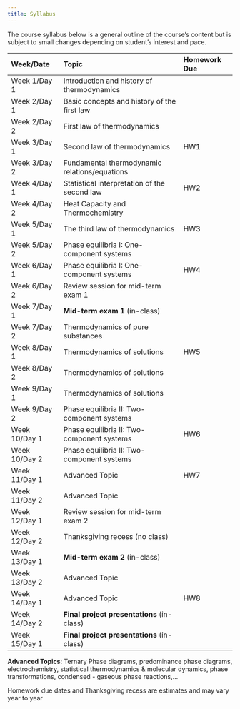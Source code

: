```yaml
---
title: Syllabus
---
```


The course syllabus below is a general outline of the course's content but is subject to small changes
depending on student's interest and pace.

| Week/Date | Topic | Homework Due |
| :--- | :--- | :--- |
| Week 1/Day 1  | Introduction and history of thermodynamics |  |
| Week 2/Day 1  | Basic concepts and history of the first law |  |
| Week 2/Day 2  | First law of thermodynamics |  |
| Week 3/Day 1  | Second law of thermodynamics | HW1 |
| Week 3/Day 2  | Fundamental thermodynamic relations/equations |  |
| Week 4/Day 1  | Statistical interpretation of the second law | HW2 |
| Week 4/Day 2  | Heat Capacity and Thermochemistry |  |
| Week 5/Day 1  | The third law of thermodynamics | HW3 |
| Week 5/Day 2  | Phase equilibria I: One-component systems |  |
| Week 6/Day 1  | Phase equilibria I: One-component systems | HW4 |
| Week 6/Day 2  | Review session for mid-term exam 1 |  |
| Week 7/Day 1  | **Mid-term exam 1** (in-class)  |  |
| Week 7/Day 2  | Thermodynamics of pure substances |  |
| Week 8/Day 1  | Thermodynamics of solutions | HW5 |
| Week 8/Day 2  | Thermodynamics of solutions |  |
| Week 9/Day 1  | Thermodynamics of solutions |  |
| Week 9/Day 2  | Phase equilibria II: Two-component systems |  |
| Week 10/Day 1 | Phase equilibria II: Two-component systems | HW6 |
| Week 10/Day 2 | Phase equilibria II: Two-component systems |  |
| Week 11/Day 1 | Advanced Topic | HW7 |
| Week 11/Day 2 | Advanced Topic |  |
| Week 12/Day 1 | Review session for mid-term exam 2 |  |
| Week 12/Day 2 | Thanksgiving recess (no class) |  |
| Week 13/Day 1 | **Mid-term exam 2** (in-class) |  |
| Week 13/Day 2 | Advanced Topic |  |
| Week 14/Day 1 | Advanced Topic | HW8 |
| Week 14/Day 2 | **Final project presentations** (in-class) |  |
| Week 15/Day 1 | **Final project presentations** (in-class) |  |

**Advanced Topics**: Ternary Phase diagrams, predominance phase diagrams, electrochemistry,
statistical thermodynamics & molecular dynamics, phase transformations, condensed - gaseous phase reactions,...

::: {.callout-note}
Homework due dates and Thanksgiving recess are estimates and may vary year to year
:::
